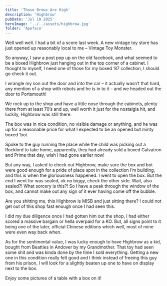 ```yaml
---
title: 'Those Brows Are High'
description: 'Highbrow'
pubDate: 'Jul 10 2025'
heroImage: '../../assets/highbrow.jpg'
folder: 'Apeface'
---
```


Well well well. I had a bit of a score last week. A new vintage toy store has just opened up reasonably local to me – Vintage Toy Monster.

So anyway, I saw a post pop up on the old facebook, and what seemed to be a boxed Highbrow just hanging out in the top corner of a cabinet. I thought to myself, I need one of those for my boxed ’87 collection, I should go check it out.

I wrangle my son out the door and into the car – it actually wasn’t that hard, any mention of a shop with robots and he is in to it – and we headed out the door to Portsmouth!

We rock up to the shop and have a little nose through the cabinets, plenty there from at least 70’s and up, well worth it just for the nostalgia hit, and luckily, Highbrow was still there.

The box was in nice condition, no visible damage or anything, and he was up for a reasonable price for what I expected to be an opened but minty boxed ‘bot.

Spoke to the guy running the place while the child was picking out a Rocklord to take home, apparently, they had already sold a boxed Galvatron and Prime that day, wish I had gone earlier now!

But any way, I asked to check out Highbrow, make sure the box and bot were good enough for a pride of place spot in the collection I’m building, and this is when the gloriousness happened. I went to open the box. But the end I went for was sealed, ok no biggy, check the other side. Wait, also sealed?! What sorcery is this?! So I have a peak through the window of the box, and cannot make out any sign of it ever having come off the bubble.

Are you shitting me, this Highbrow is MISB and just sitting there? I could not get out of this shop fast enough once I had seen this.

I did my due diligence once I had gotten him out the shop, I had either scored a massive bargain or hella overpaid for a KO. But, all signs point to it being one of the later, official Chinese editions which well, most of mine were even way back when.

As for the sentimental value, I was lucky enough to have Highbrow as a kid, bought from Beatties in Andover by my Grandmother. That toy had seen some shit and was kinda done by the time I sold everything. Getting a new one in this condition really felt good and I think instead of freeing this guy from his prison, I will look for a slightly beaten up one to have on display next to the box.

Enjoy some pictures of a table with a box on it!

<CloudinaryGallery folder="Highbrow" limit={20} />